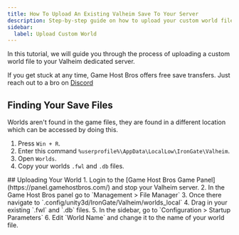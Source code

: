 ```yaml
---
title: How To Upload An Existing Valheim Save To Your Server
description: Step-by-step guide on how to upload your custom world file to your Valheim server.
sidebar:
  label: Upload Custom World
---
```


In this tutorial, we will guide you through the process of uploading a custom world file to your Valheim dedicated server.

If you get stuck at any time, Game Host Bros offers free save transfers. Just reach out to a bro on [Discord](https://discord.gg/FN4XgbAwzr)

## Finding Your Save Files

Worlds aren't found in the game files, they are found in a different location which can be accessed by doing this.
<Steps>
1. Press `Win + R`.
2. Enter this command `%userprofile%\AppData\LocalLow\IronGate\Valheim`.
3. Open `Worlds`.
4. Copy your worlds `.fwl` and `.db` files.
</Steps>
## Uploading Your World
<Steps>
1. Login to the [Game Host Bros Game Panel](https://panel.gamehostbros.com/) and stop your Valheim server.
2. In the Game Host Bros panel go to `Management > File Manager`
3. Once there navigate to `.config/unity3d/IronGate/Valheim/worlds_local`
4. Drag in your existing `.fwl` and `.db` files.
5. In the sidebar, go to `Configuration > Startup Parameters`
6. Edit `World Name` and change it to the name of your world file.
</Steps>
